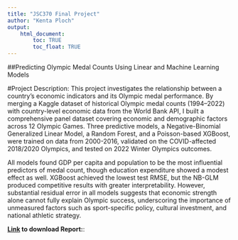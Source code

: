```yaml
---
title: "JSC370 Final Project"
author: "Kenta Ploch"
output: 
    html_document:
        toc: TRUE
        toc_float: TRUE
---
```

##Predicting Olympic Medal Counts Using Linear and Machine Learning Models

#Project Description:
This project investigates the relationship between a country’s economic indicators and its Olympic medal performance. By merging a Kaggle dataset of historical Olympic medal counts (1994–2022) with country-level economic data from the World Bank API, I built a comprehensive panel dataset covering economic and demographic factors across 12 Olympic Games. Three predictive models, a Negative-Binomial Generalized Linear Model, a Random Forest, and a Poisson-based XGBoost, were trained on data from 2000-2016, validated on the COVID-affected 2018/2020 Olympics, and tested on 2022 Winter Olympics outcomes.

All models found GDP per capita and population to be the most influential predictors of medal count, though education expenditure showed a modest effect as well. XGBoost achieved the lowest test RMSE, but the NB-GLM produced competitive results with greater interpretability. However, substantial residual error in all models suggests that economic strength alone cannot fully explain Olympic success, underscoring the importance of unmeasured factors such as sport-specific policy, cultural investment, and national athletic strategy.

**[Link](Final_Report.pdf) to download Report:**:
